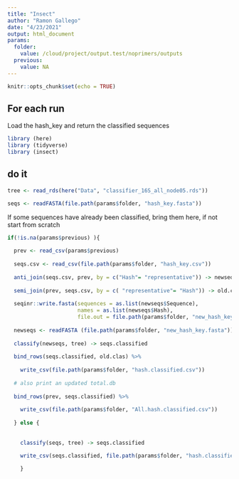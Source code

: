 ```yaml
---
title: "Insect"
author: "Ramon Gallego"
date: "4/23/2021"
output: html_document
params:
  folder: 
    value: /cloud/project/output.test/noprimers/outputs
  previous:
    value: NA
---
```


```r
knitr::opts_chunk$set(echo = TRUE)
```

## For each run

Load the hash_key and return the classified sequences

```r
library (here)
library (tidyverse)
library (insect)
```

## do it



```r
tree <- read_rds(here("Data", "classifier_16S_all_node05.rds"))

seqs <- readFASTA(file.path(params$folder, "hash_key.fasta"))
```

If some sequences have already been classified, bring them here, if not start from scratch

```r
if(!is.na(params$previous) ){
  
  prev <- read_csv(params$previous)
  
  seqs.csv <- read_csv(file.path(params$folder, "hash_key.csv"))
  
  anti_join(seqs.csv, prev, by = c("Hash"= "representative")) -> newseqs
  
  semi_join(prev, seqs.csv, by = c( "representative"= "Hash")) -> old.clas
  
  seqinr::write.fasta(sequences = as.list(newseqs$Sequence),
                      names = as.list(newseqs$Hash),
                      file.out = file.path(params$folder, "new_hash_key.fasta"))
  
  newseqs <- readFASTA (file.path(params$folder, "new_hash_key.fasta"))
  
  classify(newseqs, tree) -> seqs.classified
  
  bind_rows(seqs.classified, old.clas) %>% 
    
    write_csv(file.path(params$folder, "hash.classified.csv"))
  
  # also print an updated total.db
  
  bind_rows(prev, seqs.classified) %>% 
    
    write_csv(file.path(params$folder, "All.hash.classified.csv"))
  
  } else {
      
      
    classify(seqs, tree) -> seqs.classified

    write_csv(seqs.classified, file.path(params$folder, "hash.classified.csv"))
      
    }
```






